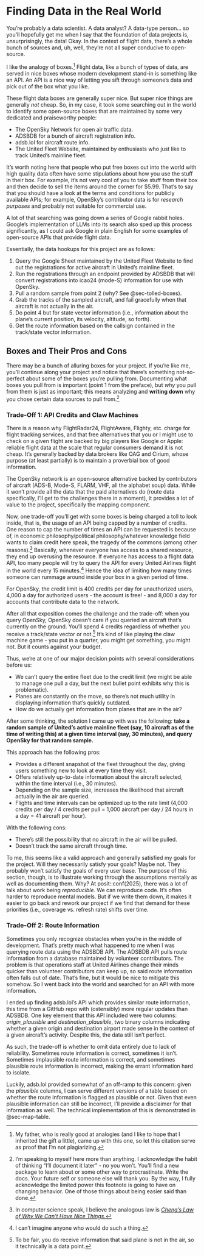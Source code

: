 # Finding Data in the Real World {#sec-finding-data}
You're probably a data scientist. A data analyst? A data-type person... so you'll hopefully get me when I say that the foundation of data projects is, unsurprisingly, the data! Okay. In the context of flight data, there's a whole bunch of sources and, uh, well, they're not all super conducive to open-source.

I like the analogy of boxes.[^1] Flight data, like a bunch of types of data, are served in nice boxes whose modern development stand-in is something like an API. An API is a nice way of letting you sift through someone's data and pick out of the box what you like.

These flight data boxes are generally super nice. But super nice things are generally *not* cheap. So, in my case, it took some searching out in the world to identify some open-source boxes that are maintained by some very dedicated and praiseworthy people:

- The OpenSky Network for open air traffic data.
- ADSBDB for a bunch of aircraft registration info.
- adsb.lol for aircraft route info.
- The United Fleet Website, maintained by enthusiasts who just like to track United's mainline fleet.

:::{.callout}
It's worth noting here that people who put free boxes out into the world with high quality data often have some stipulations about how you use the stuff in their box. For example, it's not very cool of you to take stuff from their box and then decide to sell the items around the corner for $5.99. That's to say that you should have a look at the terms and conditions for publicly available APIs; for example, OpenSky's contributor data is for *research purposes* and probably not suitable for commercial use.
:::

A lot of that searching was going down a series of Google rabbit holes. Google's implementation of LLMs into its search also sped up this process significantly, as I could ask Google in plain English for some examples of open-source APIs that provide flight data.

Essentially, the data hookups for this project are as follows: 

1. Query the Google Sheet maintained by the United Fleet Website to find out the registrations for active aircraft in United's mainline fleet.
2. Run the registrations through an endpoint provided by ADSBDB that will convert registrations into icao24 (mode-S) information for use with OpenSky.
3. Pull a random sample from point 2 (why? See @sec-tolled-boxes).
4. Grab the tracks of the sampled aircraft, and fail gracefully when that aircraft is not actually in the air.
5. Do point 4 but for state vector information (i.e., information about the plane's current position, its velocity, altitude, so forth).
6. Get the route information based on the callsign contained in the track/state vector information.

## Boxes and Their Pros and Cons
There may be a bunch of alluring boxes for your project. If you're like me, you'll continue along your project and notice that there's something not-so-perfect about some of the boxes you're pulling from. Documenting what boxes you pull from is important (point 1 from the preface), but *why* you pull from them is just as important; this means analyzing and **writing down** why you chose certain data sources to pull from.[^2]

### Trade-Off 1: API Credits and Claw Machines {#sec-tolled-boxes}
There is a reason why FlightRadar24, FlightAware, Flighty, etc. charge for flight tracking services, and that free alternatives that you or I might use to check on a given flight are backed by big players like Google or Apple: reliable flight data at the scale that regular consumers demand it is not cheap. It's generally backed by data brokers like OAG and Cirium, whose purpose (at least partially) is to maintain a proverbial box of good information.

The OpenSky network is an open-source alternative backed by contributors of aircraft (ADS-B, Mode-S, FLARM, VHF, all the alphabet soup) data. While it won't provide all the data that the paid alternatives do (route data specifically, I'll get to the challenges there in a moment), it provides a lot of value to the project, specifically the mapping component.

Now, one trade-off you'll get with some boxes is being charged a toll to look inside, that is, the usage of an API being capped by a number of credits. One reason to cap the number of times an API can be requested is because of, in economic philosophy/political philosophy/whatever knowledge field wants to claim credit here speak, the tragedy of the commons (among other reasons).[^3] Basically, whenever everyone has access to a shared resource, they end up overusing the resource. If everyone has access to a flight data API, too many people will try to query the API for every United Airlines flight in the world every 15 minutes.[^4] Hence the idea of limiting how many times someone can rummage around inside your box in a given period of time.

For OpenSky, the credit limit is 400 credits per day for unauthorized users, 4,000 a day for authorized users - the account is free! - and 8,000 a day for accounts that contribute data to the network.

After all that exposition comes the challenge and the trade-off: when you query OpenSky, OpenSky doesn't care if you queried an aircraft that's currently on the ground. You'll spend 4 credits regardless of whether you receive a track/state vector or not.[^5] It's kind of like playing the claw machine game - you put in a quarter, you might get something, you might not. But it counts against your budget.

Thus, we're at one of our major decision points with several considerations before us:

- We can't query the entire fleet due to the credit limit (we might be able to manage one pull a day, but the next bullet point exhibits why this is problematic).
- Planes are constantly on the move, so there's not much utility in displaying information that's quickly outdated.
- How do we actually get information from planes that are in the air?

After some thinking, the solution I came up with was the following: **take a random sample of United's active mainline fleet (say, 10 aircraft as of the time of writing this) at a given time interval (say, 30 minutes), and query OpenSky for that random sample.**

This approach has the following pros:

- Provides a different snapshot of the fleet throughout the day, giving users something new to look at every time they visit.
- Offers relatively up-to-date information about the aircraft selected, within the time interval (i.e., 30 minutes).
- Depending on the sample size, increases the likelihood that aircraft actually in the air are queried.
- Flights and time intervals can be optimized up to the rate limit (4,000 credits per day / 4 credits per pull = 1,000 aircraft per day / 24 hours in a day = 41 aircraft per hour).

With the following cons:

- There's still the possibility that no aircraft in the air will be pulled.
- Doesn't track the same aircraft through time.

To me, this seems like a valid approach and generally satisfied my goals for the project. Will they necessarily satisfy your goals? Maybe not. They probably won't satisfy the goals of every user base. The purpose of this section, though, is to illustrate working through the assumptions mentally as well as documenting them. Why? At posit::conf(2025), there was a lot of talk about work being *reproducible.* We can reproduce code. It's often harder to reproduce mental models. But if we write them down, it makes it easier to go back and rework our project if we find that demand for these priorities (i.e., coverage vs. refresh rate) shifts over time.

### Trade-Off 2: Route Information {#sec-route-info}
Sometimes you only recognize obstacles when you're in the middle of development. That's pretty much what happened to me when I was querying route data using the ADSBDB API. The ADSBDB API pulls route information from a database maintained by volunteer contributors. The problem is that operations staff at United Airlines change their minds quicker than volunteer contributors can keep up, so said route information often falls out of date. That's fine, but it would be nice to mitigate this somehow. So I went back into the world and searched for an API with more information.

I ended up finding adsb.lol's API which provides similar route information, this time from a GitHub repo with (ostensibly) more regular updates than ADSBDB. One key element that this API included were two columns: *origin_plausible* and *destination_plausible*, two binary columns indicating whether a given origin and destination airport made sense in the context of a given aircraft's activity. Despite this, the data still isn't perfect.

As such, the trade-off is whether to omit data entirely due to lack of reliability. Sometimes route information is correct, sometimes it isn't. Sometimes implausible route information is correct, and sometimes plausible route information is incorrect, making the errant information hard to isolate.

Luckily, adsb.lol provided somewhat of an off-ramp to this concern: given the *plausible* columns, I can serve different versions of a table based on whether the route information is flagged as plausible or not. Given that even plausible information can still be incorrect, I'll provide a disclaimer for that information as well. The technical implementation of this is demonstrated in @sec-map-table.

[^1]: My father, who is really good at analogies (and I like to hope that I inherited the gift a little), came up with this one, so let this citation serve as proof that I'm not plagiarizing.

[^2]: I'm speaking to myself here more than anything. I acknowledge the habit of thinking "I'll document it later" - no you won't. You'll find a new package to learn about or some other way to procrastinate. Write the docs. Your future self or someone else will thank you. By the way, I fully acknowledge the limited power this footnote is going to have on changing behavior. One of those things about being easier said than done.

[^3]: In computer science speak, I believe the analogous law is [*Cheng's Law of Why We Can't Have Nice Things.*](https://rstudio.github.io/promises/articles/promises_08_casestudy.html)

[^4]: I can't imagine anyone who would do such a thing.

[^5]: To be fair, you do receive information that said plane is not in the air, so it technically is a data point.